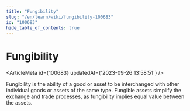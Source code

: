 ```yaml
---
title: "Fungibility"
slug: "/en/learn/wiki/fungibility-100683"
id: "100683"
hide_table_of_contents: true
---
```



# Fungibility

<ArticleMeta id={100683} updatedAt={'2023-09-26 13:58:51'} />
<div className='border-solid border-b border-t-0 my-4 border-[var(--ifm-color-gray-300)]' />

Fungibility is the ability of a good or asset to be interchanged with other individual goods or assets of the same type. Fungible assets simplify the exchange and trade processes, as fungibility implies equal value between the assets.
